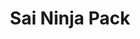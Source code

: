 ---
title: "Sai Ninja Pack"
meta_title: "Sai Ninja Pack craft"
description: "Craft de Sai Ninja Pack"
rank: "b"
draft: false
name: "Sai Ninja Pack"
recipe_img: "https://wiki.pokexgames.com/images/b/b2/Sai_Ninja_Pack.png"
level: 66
craft_time: 172800
result: 1
value_npc: 1
ingredients:
  - name: "Water Stone"
    quantity: 2
    item_img: "https://wiki.pokexgames.com/images/8/80/Water-stone.gif"
    value_npc: 1
  - name: "Silk"
    quantity: 10
    item_img: "https://wiki.pokexgames.com/images/e/e0/Silk.PNG"
    value_npc: 1
  - name: "Squirtle Hull"
    quantity: 150
    item_img: "https://wiki.pokexgames.com/images/9/99/Squirtle_Hull.png"
    value_npc: 1
  - name: "Red Dye"
    quantity: 5
    item_img: "https://wiki.pokexgames.com/images/c/c1/Red_Dye.png"
    value_npc: 1
  - name: "Lobster Claw"
    quantity: 100
    item_img: "https://wiki.pokexgames.com/images/9/9e/Lobster_Claw.png"
    value_npc: 1
  - name: "Refined Style Point"
    quantity: 400
    item_img: "https://wiki.pokexgames.com/images/6/6b/Refined_style_point.png"
    value_npc: 1
---
